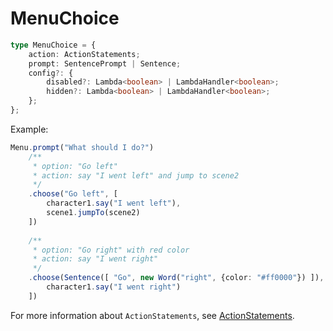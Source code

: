 # MenuChoice

```ts
type MenuChoice = {
    action: ActionStatements;
    prompt: SentencePrompt | Sentence;
    config?: {
        disabled?: Lambda<boolean> | LambdaHandler<boolean>;
        hidden?: Lambda<boolean> | LambdaHandler<boolean>;
    };
};
```

Example:

```ts
Menu.prompt("What should I do?")
    /**
     * option: "Go left"
     * action: say "I went left" and jump to scene2
     */
    .choose("Go left", [
        character1.say("I went left"),
        scene1.jumpTo(scene2)
    ])
    
    /**
     * option: "Go right" with red color
     * action: say "I went right"
     */
    .choose(Sentence([ "Go", new Word("right", {color: "#ff0000"}) ]), [
        character1.say("I went right")
    ])
```

For more information about `ActionStatements`, see [ActionStatements](./ActionStatements).
